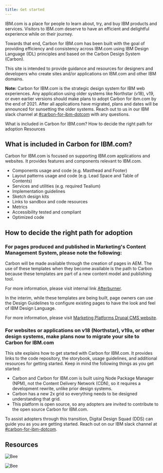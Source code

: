 ```yaml
---
title: Get started
---
```


<PageDescription>

IBM.com is a place for people to learn about, try, and buy IBM products and services. Visitors to IBM.com deserve to have an efficient and delightful experience while on their journey.

</PageDescription>

<PageDescription>

Towards that end, Carbon for IBM.com has been built with the goal of providing efficiency and consistency across IBM.com using IBM Design Language (IDL) principles and based on the Carbon Design System (Carbon).  

This site is intended to provide guidance and resources for designers and developers who create sites and/or applications on IBM.com and other IBM domains.

</PageDescription>

<InlineNotification>

**Note:** Carbon for IBM.com is the strategic design system for IBM web experiences.  Any application using older systems like Northstar (v18), v19, or even earlier versions should make plans to adopt Carbon for ibm.com by the end of 2021.  After all applications have migrated, plans and dates will be announced for sunsetting the older systems.  Reach out to us in our IBM slack channel at [#carbon-for-ibm-dotcom](https://ibm-studios.slack.com/archives/C2PLX8GQ6) with any questions.    

</InlineNotification>

<AnchorLinks>

<AnchorLink>What is included in Carbon for IBM.com?</AnchorLink>
<AnchorLink>How to decide the right path for adoption</AnchorLink>
<AnchorLink>Resources</AnchorLink>

</AnchorLinks>


## What is included in Carbon for IBM.com?

Carbon for IBM.com is focused on supporting IBM.com applications and websites. It provides features and components relevant to IBM.com.

* Components usage and code (e.g. Masthead and Footer)
* Layout patterns usage and code (e.g. Lead Space and Table of Contents)
* Services and utilities (e.g. required Tealium)
* Implementation guidelines 
* Sketch design kits 
* Links to sandbox and code resources
* Metrics
* Accessibility tested and compliant
* Optimized code

## How to decide the right path for adoption

### For pages produced and published in Marketing's Content Management System, please note the following:
Carbon will be made available through the creation of pages in AEM. The use of these templates when they become available is the path to Carbon because these templates are part of a new content model and publishing tool. 

For more information, please visit internal link [Afterburner](https://w3.ibm.com/w3publisher/adobe).

In the interim, while these templates are being built, page owners can use the Design Guidelines to configure existing pages to have the look and feel of IBM Design Language. 

For more information, please visit [Marketing Platforms Drupal CMS website](https://w3.ibm.com/w3publisher/squad-pulse/marketing-platforms/drupal-cms#Links).

### For websites or applications on v18 (Northstar), v19a, or other design systems, make plans now to migrate your site to Carbon for IBM.com
This site explains how to get started with Carbon for IBM.com. It provides links to the code repository, the storybook, usage guidelines, and additional resources for getting started. Keep in mind the following things as you get started:

* Carbon and Carbon for IBM.com is built using Node Package Manager (NPM), not the Content Delivery Network (CDN), so it requires a development rewrite, unlike prior design systems.
* Carbon has a new 2x grid so everything needs to be designed understanding that grid.
* This platform is open source, so any adopters are invited to contribute to the open source Carbon for IBM.com.

To assist adopters through this transition, Digital Design Squad (DDS) can guide you as you are getting started. Reach out on our IBM slack channel at [#carbon-for-ibm-dotcom](https://ibm-studios.slack.com/archives/C2PLX8GQ6).

## Resources 

<Row className="resource-card-group">
  <Column colMd={4} colLg={4} noGutterSm>
    <ResourceCard
      subTitle="Designing"
      actionIcon="arrowRight"
      href="/designing"
    >
    </ResourceCard>
  </Column>
  <Column colMd={4} colLg={4} noGutterSm>
    <ResourceCard
      subTitle="Coding"  
      actionIcon="arrowRight"            
      href="/developing"
    >
    </ResourceCard>
  </Column>
  <Column colMd={4} colLg={4} noGutterSm>
    <ResourceCard
      subTitle="Resources"
      actionIcon="arrowRight"            
      href="/resources"
    >

![Bee](../../images/bee_icon.svg)

</ResourceCard>
  </Column>
  <Column colMd={4} colLg={4} noGutterSm>
    <ResourceCard
      subTitle="Help"    
      actionIcon="arrowRight"            
      href="/help"
    >

![Bee](../../images/bee_icon.svg)

</ResourceCard>
  </Column>
</Row>

